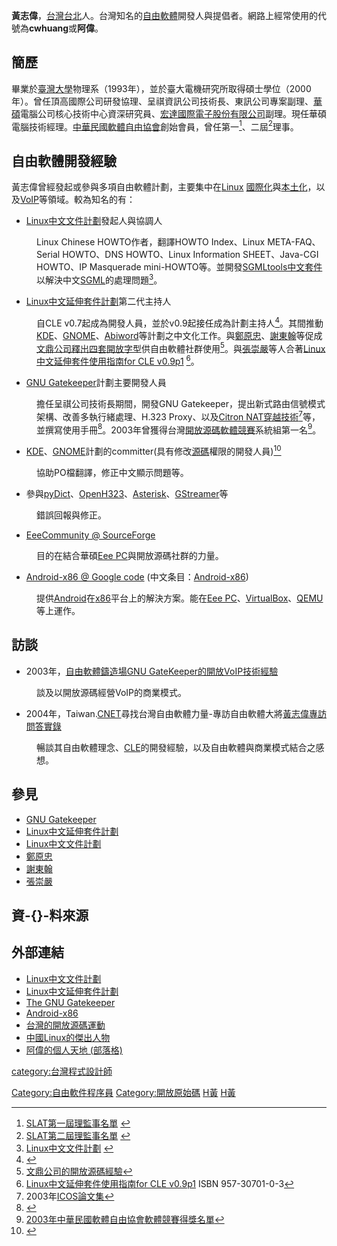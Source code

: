 {{Link style|time=2015-12-11T02:12:22+00:00}}
{{noteTA
|G1=IT
|G2=OR
|1=zh-tw:中文文件;zh-cn:中文文档;}}
{{Infobox Person
| name = 黃志偉
| image = 
| image_size = 
| birth_date = {{Birth date|1970|11|20}}
| birth_place = [[台北|台北]]
| residence = [[台灣|台灣]][[台北|台北]]
| nationality = {{ROC}}
| occupation  = [[程式員|程式員]]
| website = [https://web.archive.org/web/20090814165430/http://cwhuang.info/ 阿偉的個人天地]
}}

'''黃志偉'''{{BD|1970年|11月20日|catIdx=H黃}}，[[台灣|台灣]][[台北|台北]]人。台灣知名的[[自由軟體|自由軟體]]開發人與提倡者。網路上經常使用的代號為'''cwhuang'''或'''阿偉'''。

==簡歷==
畢業於[[臺灣大學|臺灣大學]]物理系（1993年），並於臺大電機研究所取得碩士學位（2000年）。曾任頂高國際公司研發協理、呈祺資訊公司技術長、東訊公司專案副理、[[華碩|華碩]]電腦公司核心技術中心資深研究員、[[宏達國際電子股份有限公司|宏達國際電子股份有限公司]]副理。現任華碩電腦技術經理。[[中華民國|中華民國]][[軟體自由協會|軟體自由協會]]創始會員，曾任第一<ref>[http://www.slat.org/slat/modules/tadbook2/view.php?book_sn=3&bdsn=44&fullscreen= SLAT第一屆理監事名單] {{webarchive|url=https://web.archive.org/web/20110727082822/http://www.slat.org/slat/modules/tadbook2/view.php?book_sn=3&bdsn=44&fullscreen= |date=2011-07-27 }}</ref>、二屆<ref>[http://www.slat.org/slat/modules/tadbook2/view.php?book_sn=3&bdsn=43&fullscreen= SLAT第二屆理監事名單] {{webarchive|url=https://web.archive.org/web/20110727082859/http://www.slat.org/slat/modules/tadbook2/view.php?book_sn=3&bdsn=43&fullscreen= |date=2011-07-27 }}</ref>理事。

==自由軟體開發經驗==
黃志偉曾經發起或參與多項自由軟體計劃，主要集中在[[Linux|Linux]] [[國際化|國際化]]與[[本土化|本土化]]，以及[[VoIP|VoIP]]等領域。較為知名的有：

*[[Linux中文文件計劃|Linux中文文件計劃]]發起人與協調人
:Linux Chinese HOWTO作者，翻譯HOWTO Index、Linux META-FAQ、Serial HOWTO、DNS HOWTO、Linux Information SHEET、Java-CGI HOWTO、IP Masquerade mini-HOWTO等。並開發[[SGMLtools中文套件|SGMLtools中文套件]]以解決中文[[SGML|SGML]]的處理問題<ref>[http://www.linux.org.tw/CLDP/OLD/ Linux中文文件計劃] {{webarchive|url=https://web.archive.org/web/20090120025549/http://www.linux.org.tw/CLDP/OLD/ |date=2009-01-20 }}</ref>。

*[[Linux中文延伸套件計劃|Linux中文延伸套件計劃]]第二代主持人
:自CLE v0.7起成為開發人員，並於v0.9起接任成為計劃主持人<ref>{{Cite web |url=http://www.zdnet.com.tw/enterprise/feature/0,2000085762,20087861-1,00.htm |title=Taiwan.CNET尋找台灣自由軟體力量專題報導 |access-date=2008-05-10 |archive-url=https://web.archive.org/web/20080606225720/http://www.zdnet.com.tw/enterprise/feature/0,2000085762,20087861-1,00.htm |archive-date=2008-06-06 |dead-url=yes }}</ref>。其間推動[[KDE|KDE]]、[[GNOME|GNOME]]、[[Abiword|Abiword]]等計劃之中文化工作。與[[鄭原忠|鄭原忠]]、[[謝東翰|謝東翰]]等促成[[文鼎科技#捐獻|文鼎公司釋出四套開放字型]]供自由軟體社群使用<ref>[http://www.openfoundry.org/component/option,com_content/id,632/task,view/ 文鼎公司的開放源碼經驗]{{Dead link|date=2020年2月 |bot=InternetArchiveBot |fix-attempted=yes }}</ref>。與[[張崇嚴|張崇嚴]]等人合著[https://web.archive.org/web/20081013133106/http://cle.linux.org.tw/candyz/clev09p1/ Linux中文延伸套件使用指南for CLE v0.9p1] <ref>[http://cle.linux.org.tw/~candyz/clev09p1/index.html Linux中文延伸套件使用指南for CLE v0.9p1]{{dead link|date=2018年5月 |bot=InternetArchiveBot |fix-attempted=yes }} ISBN 957-30701-0-3</ref>。

*[[GNU_Gatekeeper|GNU Gatekeeper]]計劃主要開發人員
:擔任呈祺公司技術長期間，開發GNU Gatekeeper，提出新式路由信號模式架構、改善多執行緒處理、H.323 Proxy、以及[[Citron_NAT穿越技術|Citron NAT穿越技術]]<ref>2003年[[國際開放源碼研討會|ICOS]][https://web.archive.org/web/20031023045429/http://twopensource.org/icos03/archives/cat_14accept.html 論文集]</ref>等，並撰寫使用手冊<ref>{{Cite web |url=http://www.gnugk.org/h323manual-zh.html |title=The GNU Gatekeeper使用手冊 |access-date=2008-05-07 |archive-date=2020-07-03 |archive-url=https://web.archive.org/web/20200703133932/https://www.gnugk.org/h323manual-zh.html |dead-url=no }}</ref>。2003年曾獲得台灣[http://www.openfoundry.org/component/option,com_content/Itemid,1/id,653/task,view/ 開放源碼軟體競賽]{{Dead link|date=2020年2月 |bot=InternetArchiveBot |fix-attempted=yes }}系統組第一名<ref>[http://www.openfoundry.org/component/option,com_content/Itemid,1/id,637/task,view/ 2003年中華民國軟體自由協會軟體競賽得獎名單]{{Dead link|date=2020年2月 |bot=InternetArchiveBot |fix-attempted=yes }}</ref>。

*[[KDE|KDE]]、[[GNOME|GNOME]]計劃的committer(具有修改[[源碼|源碼]]權限的開發人員)<ref>{{Cite web |url=http://websvn.kde.org/trunk/kde-common/accounts |title=KDE SVN account  |access-date=2008-05-07 |archive-date=2020-07-03 |archive-url=https://web.archive.org/web/20200703134002/https://websvn.kde.org/trunk/kde-common/accounts |dead-url=no }}</ref>
:協助PO檔翻譯，修正中文顯示問題等。

*參與[[pyDict|pyDict]]、[[OpenH323|OpenH323]]、[[Asterisk|Asterisk]]、[[GStreamer|GStreamer]]等
:錯誤回報與修正。

*[http://sourceforge.net/projects/eeecommunity/ EeeCommunity @ SourceForge] {{Wayback|url=http://sourceforge.net/projects/eeecommunity/ |date=20210416054552 }}
:目的在結合華碩[[Eee_PC|Eee PC]]與開放源碼社群的力量。

*[[:en:Android-x86|Android-x86 @ Google code]]  (中文条目：[[Android-x86|Android-x86]])
:提供[[Android|Android]]在[[x86|x86]]平台上的解決方案。能在[[Eee_PC|Eee PC]]、[[VirtualBox|VirtualBox]]、[[QEMU|QEMU]]等上運作。

==訪談==
*2003年，[[自由軟體鑄造場|自由軟體鑄造場]][https://web.archive.org/web/20191016212921/https://www.openfoundry.org/news/631 GNU GateKeeper的開放VoIP技術經驗]
:談及以開放源碼經營VoIP的商業模式。
*2004年，Taiwan.[[CNET|CNET]]尋找台灣自由軟體力量-專訪自由軟體大將[https://web.archive.org/web/20080604032823/http://www.zdnet.com.tw/enterprise/feature/0,2000085762,20087861-7,00.htm 黃志偉專訪問答實錄]
:暢談其自由軟體理念、[[CLE|CLE]]的開發經驗，以及自由軟體與商業模式結合之感想。

==參見==
* [[GNU_Gatekeeper|GNU Gatekeeper]]
* [[Linux中文延伸套件計劃|Linux中文延伸套件計劃]]
* [[Linux中文文件計劃|Linux中文文件計劃]]
* [[鄭原忠|鄭原忠]]
* [[謝東翰|謝東翰]]
* [[張崇嚴|張崇嚴]]

==資-{}-料來源==
<div class="references-small"><references /></div>

==外部連結==
{{Portal|自由軟體}}
*[https://web.archive.org/web/20090120025549/http://www.linux.org.tw/CLDP/OLD/ Linux中文文件計劃]
*[http://webarchive.loc.gov/all/20020914221055/http%3A//cle.linux.org.tw/ Linux中文延伸套件計劃]
*[http://www.gnugk.org/ The GNU Gatekeeper] {{Wayback|url=http://www.gnugk.org/ |date=20081121122601 }}
*[http://www.android-x86.org Android-x86] {{Wayback|url=http://www.android-x86.org/ |date=20120106043632 }}
*[https://archive.is/20120707081607/http://apt.nc.hcc.edu.tw/pub/FreeSoftware/%AE%D5%B6%E9%A6%DB%A5%D1%B3n%C5%E9%A6h%A4%B8%B1%C0%BCs%C0%B3%A5%CE%BA%F4%AD%B6/open_tw.html 台灣的開放源碼運動]
*[http://blog.csdn.net/ramacess/archive/2005/09/29/492470.aspx 中國Linux的傑出人物] {{Wayback|url=http://blog.csdn.net/ramacess/archive/2005/09/29/492470.aspx |date=20100425130933 }}
*[https://web.archive.org/web/20090814165430/http://cwhuang.info/ 阿偉的個人天地 (部落格)]

[[Category:自由軟件程序員|Category:自由軟件程序員]]
[[Category:開放原始碼|Category:開放原始碼]]
[[Category:國立臺灣大學電機資訊學院校友|H黃]]
[[Category:臺北市立建國高級中學校友|H黃]]
[[category:台灣程式設計師|category:台灣程式設計師]]